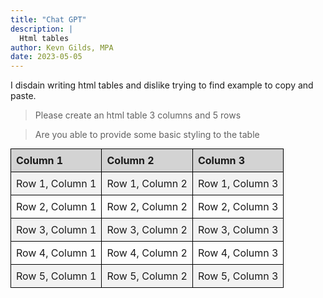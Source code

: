 ```yaml
---
title: "Chat GPT"
description: |
  Html tables
author: Kevn Gilds, MPA
date: 2023-05-05
---
```


I disdain writing html tables and dislike trying to find example to copy and paste. 




> Please create an html table 3 columns and 5 rows 

> Are you able to provide some basic styling to the table



<html>
  <head>
    <title>This Table/title>
  </head>
  <body>
    <table>
      <tr>
        <th>Column 1</th>
        <th>Column 2</th>
        <th>Column 3</th>
      </tr>
      <tr>
        <td>Row 1, Column 1</td>
        <td>Row 1, Column 2</td>
        <td>Row 1, Column 3</td>
      </tr>
      <tr>
        <td>Row 2, Column 1</td>
        <td>Row 2, Column 2</td>
        <td>Row 2, Column 3</td>
      </tr>
      <tr>
        <td>Row 3, Column 1</td>
        <td>Row 3, Column 2</td>
        <td>Row 3, Column 3</td>
      </tr>
      <tr>
        <td>Row 4, Column 1</td>
        <td>Row 4, Column 2</td>
        <td>Row 4, Column 3</td>
      </tr>
      <tr>
        <td>Row 5, Column 1</td>
        <td>Row 5, Column 2</td>
        <td>Row 5, Column 3</td>
      </tr>
    </table>
  </body>
</html>



<!DOCTYPE html>
<html>
  <head>
    <title>My Table</title>
    <style>
      table {
        border-collapse: collapse;
        width: 100%;
        max-width: 600px;
        margin: 0 auto;
      }
      
      th, td {
        border: 1px solid black;
        padding: 8px;
        text-align: left;
      }
      
      th {
        background-color: lightgray;
        font-weight: bold;
      }
      
      tr:nth-child(even) {
        background-color: #f2f2f2;
      }
    </style>
  </head>
  <body>
    <table>
      <tr>
        <th>Column 1</th>
        <th>Column 2</th>
        <th>Column 3</th>
      </tr>
      <tr>
        <td>Row 1, Column 1</td>
        <td>Row 1, Column 2</td>
        <td>Row 1, Column 3</td>
      </tr>
      <tr>
        <td>Row 2, Column 1</td>
        <td>Row 2, Column 2</td>
        <td>Row 2, Column 3</td>
      </tr>
      <tr>
        <td>Row 3, Column 1</td>
        <td>Row 3, Column 2</td>
        <td>Row 3, Column 3</td>
      </tr>
      <tr>
        <td>Row 4, Column 1</td>
        <td>Row 4, Column 2</td>
        <td>Row 4, Column 3</td>
      </tr>
      <tr>
        <td>Row 5, Column 1</td>
        <td>Row 5, Column 2</td>
        <td>Row 5, Column 3</td>
      </tr>
    </table>
  </body>
</html>

